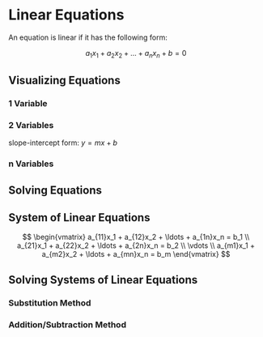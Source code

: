 
# Linear Equations

An equation is linear if it has the following form:

$$
a_1x_1 + a_2x_2 + \ldots + a_nx_n + b = 0
$$

## Visualizing Equations

### 1 Variable

### 2 Variables

slope-intercept form: $y = mx + b$

### n Variables

## Solving Equations

## System of Linear Equations

$$
\begin{vmatrix}
a_{11}x_1 + a_{12}x_2 + \ldots + a_{1n}x_n = b_1 \\
a_{21}x_1 + a_{22}x_2 + \ldots + a_{2n}x_n = b_2 \\
\vdots \\
a_{m1}x_1 + a_{m2}x_2 + \ldots + a_{mn}x_n = b_m
\end{vmatrix}
$$

## Solving Systems of Linear Equations

### Substitution Method

### Addition/Subtraction Method